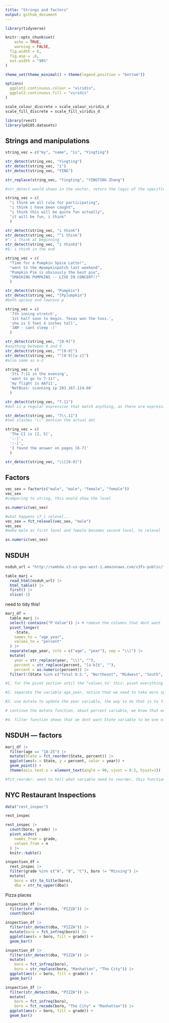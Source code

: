 ```yaml
---
title: "Strings and factors"
output: github_document
---
```


```r
library(tidyverse)

knitr::opts_chunk$set(
	echo = TRUE,
	warning = FALSE,
  fig.width = 6,
  fig.asp = .6,
  out.width = "90%"
)

theme_set(theme_minimal() + theme(legend.position = "bottom"))

options(
  ggplot2.continuous.colour = "viridis",
  ggplot2.continuous.fill = "viridis"
)

scale_colour_discrete = scale_colour_viridis_d
scale_fill_discrete = scale_fill_viridis_d
```

```r
library(rvest)
library(p8105.datasets)
```

## Strings and manipulations

```r
string_vec = c("my", "name", "is", "Yingting")

str_detect(string_vec, "Yingting")
str_detect(string_vec, "i")
str_detect(string_vec, "YING")

str_replace(string_vec, "Yingting", "YINGTING Zhang")

#str_detect would shows in the vector, return the logic of the specific thing you mention. for example, there are 4 values including my, name, is, Yingting, when i mention str_dectect as Yingting, this would show F,F,F,T, as the first three dont show Yingting

```


```r
string_vec = c(
  "i think we all rule for participating",
  "i think i have been caught",
  "i think this will be quite fun actually",
  "it will be fun, i think"
  )

str_detect(string_vec, "i think")
str_detect(string_vec, "^i think")
#^: i think at beginning
str_detect(string_vec, "i think$")
#$: i think in the end
```


```r
string_vec = c(
  "Time for a Pumpkin Spice Latte!",
  "went to the #pumpkinpatch last weekend",
  "Pumpkin Pie is obviously the best pie",
  "SMASHING PUMPKINS -- LIVE IN CONCERT!!"
  )

str_detect(string_vec, "Pumpkin")
str_detect(string_vec, "[Pp]umpkin")
#both upcase and lowcase p
```

```r
string_vec = c(
  '7th inning stretch',
  '1st half soon to begin. Texas won the toss.',
  'she is 5 feet 4 inches tall',
  '3AM - cant sleep :('
  )

str_detect(string_vec, "[0-9]")
#anything between 0 and 9
str_detect(string_vec, "^[0-9]")
str_detect(string_vec, "^[0-9][a-z]")
#also same as a-z
```

```r
string_vec = c(
  'Its 7:11 in the evening',
  'want to go to 7-11?',
  'my flight is AA711',
  'NetBios: scanning ip 203.167.114.66'
  )

str_detect(string_vec, "7.11")
#dot is a regular expression that match anything, as there are expression between 7 and 11, dot shows any expression with 7 and 11. however, since there is no expression at the third 711, this returns false

str_detect(string_vec, "7\\.11")
#two slashes "\\" mention the actual dot
```

```r
string_vec = c(
  'The CI is [2, 5]',
  ':-]',
  ':-[',
  'I found the answer on pages [6-7]'
  )

str_detect(string_vec, "\\[[0-9]")
```


## Factors

```r
vec_sex = factor(c("male", "male", "female", "female"))
vec_sex
#comparing to string, this would show the level

as.numeric(vec_sex)

#what happens if i relevel...
vec_sex = fct_relevel(vec_sex, "male")
vec_sex
#make male as first level and female becomes second level, to relevel

as.numeric(vec_sex)

```

## NSDUH

```r
nsduh_url = "http://samhda.s3-us-gov-west-1.amazonaws.com/s3fs-public/field-uploads/2k15StateFiles/NSDUHsaeShortTermCHG2015.htm"

table_marj = 
  read_html(nsduh_url) |> 
  html_table() |> 
  first() |> 
  slice(-1)
```

need to tidy this!

```r
marj_df =
  table_marj |> 
  select(-contains("P Value")) |> # remove the columns that dont want
  pivot_longer(
    -State,
    names_to = "age_year",
    values_to = "percent" 
  ) |> 
  separate(age_year, into = c("age", "year"), sep = "\\(") |> 
  mutate(
    year = str_replace(year, "\\)", ""),
    percent = str_replace(percent, "[a-b]$", ""),
    percent = as.numeric(percent)) |> 
  filter(!(State %in% c("Total U.S.", "Northeast", "Midwest", "South", "West")))

#1. for the pivot section until the "values_to' this: pivot everything that isnt in the State column (want everything that isn State needs to be converted from wide to long, rename "age_year" with values; before that, this shows State with ordered and only State, age_year, and percent these three columns)

#2. separate the variable age_year, notice that we need to take more specific about what to separate sep = 

#3. use mutate to update the year variable, the way to do that is to find the pattern "\\)" and replace it with nothing----using str_replace

# continue the mutate function, about percent variable, we know that we want to skip a,b,c after the numbers, so we use str_replace function to find [a-c], and we know that they occurs at the end, so we can add $, and if find, replace nothing

#4. filter function shows that we dont want State variable to be one of either total_us, northest, midwest, south, west
```

## NSDUH --- factors
```r
marj_df |> 
  filter(age == "18-25") |> 
  mutate(State = fct_reorder(State, percent)) |> 
  ggplot(aes(x = State, y = percent, color = year)) +
  geom_point() + 
  theme(axis.text.x = element_text(angle = 90, vjust = 0.5, hjust=1))

#fct_reorder: need to tell what variable need to reorder, this function would take the median value of the same category from different year (for example, Alabama in 2013, and 2014, there are different percent, in this case, this would show the midian of them)
```



## NYC Restaurant Inspections

```r
data("rest_inspec")

rest_inspec
```


```r
rest_inspec |> 
  count(boro, grade) |> 
  pivot_wider(
    names_from = grade,
    values_from = n
  ) |> 
  knitr::kable()
```

```r
inspection_df = 
  rest_inspec |> 
  filter(grade %in% c("A", "B", "C"), boro != "Missing") |> 
  mutate(
    boro = str_to_title(boro),
    dba = str_to_upper(dba))
```

Pizza places

```r
inspection_df |> 
  filter(str_detect(dba, "PIZZA")) |> 
  count(boro)
```


```r
inspection_df |> 
  filter(str_detect(dba, "PIZZA")) |> 
  mutate(boro = fct_infreq(boro)) |> 
  ggplot(aes(x = boro, fill = grade)) + 
  geom_bar()
```




```r
inspection_df |> 
  filter(str_detect(dba, "PIZZA")) |> 
  mutate(
    boro = fct_infreq(boro), 
    boro = str_replace(boro, "Manhattan", "The City")) |> 
  ggplot(aes(x = boro, fill = grade)) + 
  geom_bar()
```

```r
inspection_df |> 
  filter(str_detect(dba, "PIZZA")) |> 
  mutate(
    boro = fct_infreq(boro), 
    boro = fct_recode(boro, "The City" = "Manhattan")) |> 
  ggplot(aes(x = boro, fill = grade)) + 
  geom_bar()
```







